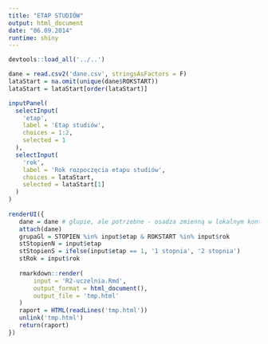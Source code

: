 ```yaml
---
title: "ETAP STUDIÓW"
output: html_document
date: "06.09.2014"
runtime: shiny
---
```



```r
devtools::load_all('../..')

dane = read.csv2('dane.csv', stringsAsFactors = F)
lataStart = na.omit(unique(dane$ROKSTART))
lataStart = lataStart[order(lataStart)]

inputPanel(
  selectInput(
    'etap', 
    label = 'Etap studiów',
    choices = 1:2,
    selected = 1
  ),
  selectInput(
    'rok', 
    label = 'Rok rozpoczęcia etapu studiów',
    choices = lataStart,
    selected = lataStart[1]
  )
)
  
renderUI({
   dane = dane # głupie, ale potrzebne - osadza zmienną w lokalnym kontekście, żeby szablon mógł ją znaleźć
   attach(dane)
   grupaGl = STOPIEN %in% input$etap & ROKSTART %in% input$rok
   stStopienN = input$etap
   stStopienS = ifelse(input$etap == 1, '1 stopnia', '2 stopnia')
   stRok = input$rok
   
   rmarkdown::render(
       input = 'R2-uczelnia.Rmd', 
       output_format = html_document(),
       output_file = 'tmp.html'
   )
   raport = HTML(readLines('tmp.html'))
   unlink('tmp.html')
   return(raport)
})
```